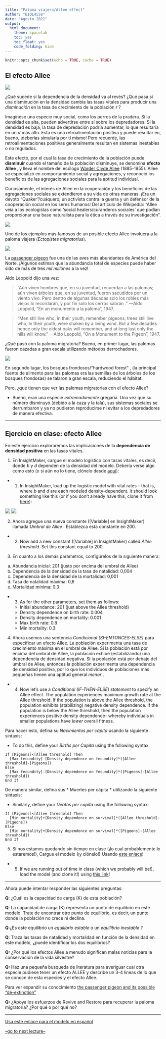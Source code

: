 ```yaml
---
title: "Paloma viajera/Allee effect"
author: "BIOL4558"
date: "Agosto 2021"
output: 
  html_document: 
    theme: spacelab
    toc: yes
    toc_float: yes
    code_folding: hide
---
```


```r
knitr::opts_chunk$set(echo = TRUE, cache = TRUE)
```

## El efecto Allee

![](figures/prairie_dogs3.jpg)


¿Qué sucede si la dependencia de la densidad va al revés? ¿Qué pasa si una disminución en la densidad cambia las tasas vitales para producir una *disminución * en la tasa de crecimiento de la población *r *?

Imagínese una especie muy social, como los perros de la pradera. Si la densidad es alta, pueden advertirse entre sí sobre los depredadores. Si la densidad es baja, la tasa de depredación podría aumentar, lo que resultaría en un *d * más alto. Esta es una retroalimentación positiva y puede resultar en, bueno, ¡deberías simularla por ti mismo! Pero recuerde, las retroalimentaciones positivas generalmente resultan en sistemas inestables o no regulados.

Este efecto, por el cual la tasa de crecimiento de la población puede **disminuir ** cuando el tamaño de la población disminuye, se denomina **efecto Allee **, y lleva el nombre del ecólogo [Warder Clyde Allee](https://en.wikipedia.org/wiki/Warder_Clyde_Allee) (1885-1955). Allee se especializó en comportamiento social y agregaciones, y reconoció los beneficios de las agregaciones sociales para la aptitud individual.


Curiosamente, el interés de Allee en la cooperación y los beneficios de las agregaciones sociales se extendieron a su vida de otras maneras. ¡Era un devoto "Quaker"/cuáquero, un activista contra la guerra y un defensor de la cooperación social en los seres humanos! Del artículo de Wikipedia: "Allee veía a los ecologistas como 'social healers/curanderos sociales' que podían proporcionar una base naturalista para la ética a través de su investigación".


![](figures/Allee1.jpg)




Uno de los ejemplos más famosos de un posible efecto Allee involucra a la paloma viajera (*Ectopistes migratorius*).  


![](figures/PP2.jpg)

La [passenger pigeon](https://en.wikipedia.org/wiki/Passenger_pigeon) fue una de las aves más abundantes de América del Norte. ¡Algunos estiman que la abundancia total de especies puede haber sido de más de tres *mil millones* a la vez!

Aldo Leopold dijo una vez:

> "Aún viven hombres que, en su juventud, recuerdan a las palomas; aún viven árboles que, en su juventud, fueron sacudidos por un viento vivo. Pero dentro de algunas décadas solo los robles más viejos lo recordarán, y por fin solo los cerros sabrán . " —Aldo Leopold, "En un monumento a la paloma", 1947. 

> "Men still live who, in their youth, remember pigeons; trees still live who, in their youth, were shaken by a living wind. But a few decades hence only the oldest oaks will remember, and at long last only the hills will know."   —Aldo Leopold, “On a Monument to the Pigeon", 1947.


¿Qué pasó con la paloma migratoria? Bueno, en primer lugar, las palomas fueron cazadas a gran escala utilizando métodos derrochadores.

![](figures/PP1.jpg)

En segundo lugar, los bosques frondosos/"hardwood forest" , (la principal fuente de alimento para las palomas era las semillas de los árboles de los bosques frondosas) se talaron a gran escala, reduciendo el hábitat.

Pero, ¿qué tienen que ver las palomas migratorias con el efecto Allee? 

  - Bueno, eran una especie *extremadamente* gregaria. Una vez que su número disminuyó (debido a la caza y la tala), sus sistemas sociales se derrumbaron y ya no pudieron reproducirse ni evitar a los depredadores de manera efectiva.


***

## Ejercicio en clase: efecto Allee

En este ejercicio exploraremos las implicaciones de la **dependencia de densidad positiva** en las tasas vitales.

1. En InsightMaker, cargue el modelo logístico con tasas vitales, es decir, donde $b$ y $d$ dependen de la densidad del modelo. Debería verse algo como esto (o si aún no lo tiene, clónelo desde [aquí](https://insightmaker.com/insight/70353/Logistic-Growth-1#)):

- 1. In InsightMaker, load up the logistic model with vital rates -- that is, where $b$ and $d$ are each modeled density-dependent.  It should look something like this (or if you don't already have this, clone it from [here](https://insightmaker.com/insight/70353/Logistic-Growth-1#)):

![](figures/IM5.jpg)
![](figures/Paloma_Viajera.png)


2. Ahora agregue una nueva constante ([Variable] en InsightMaker) llamada *Umbral de Allee *. Establezca esta constante en 200.


- 2. Now add a new constant ([Variable] in InsightMaker) called *Allee threshold*. Set this constant equal to 200.


3. En cuanto a los demás parámetros, configúrelos de la siguiente manera:

a. Abundancia inicial: 201 (justo por encima del umbral de Allee)
b. Dependencia de la densidad de la tasa de natalidad: 0,004
c. Dependencia de la densidad de la mortalidad: 0,001
d. Tasa de natalidad máxima: 0,8
e. Mortalidad mínima: 0.3

- 3. As for the other parameters, set them as follows:    
    - Initial abundance: 201 (just above the Allee threshold) 
    - Density dependence on birth rate: 0.004    
    - Density dependence on mortality: 0.001   
    - Max birth rate: 0.8   
    - Min mortality: 0.3   


4. Ahora usemos una sentencia *Condicional (SI-ENTONCES-ELSE) * para especificar un efecto Allee. La población experimenta una tasa de crecimiento máxima en el umbral de Allee. Si la población está por encima del umbral de Allee, la población exhibe (estabilizando) una dependencia de densidad negativa. Si la población está por debajo del umbral de Allee, entonces la población experimenta una dependencia de densidad positiva, por lo que los individuos de poblaciones más pequeñas tienen una aptitud general *menor *. 


- 4. Now let's use a *Conditional (IF-THEN-ELSE) statement* to specify an Allee effect. The population experiences maximum growth rate at the Allee threshold. If the population is above the Allee threshold, the population exhibits (stabilizing) negative density dependence. If the population is below the Allee threshold, then the population experiences positive density dependence- whereby individuals in smaller populations have *lower* overall fitness. 


Para hacer esto, defina su *Nacimientos per cápita* usando la siguiente sintaxis:

- To do this, define your *Births per Capita* using the following syntax:

```
If [Pigeons]<[Allee threshold] Then
  [Max fecundity]-[Density dependence on fecundity]*([Allee threshold]-[Pigeons])
Else
  [Max fecundity]-[Density dependence on fecundity]*([Pigeons]-[Allee threshold])
End If
```

De manera similar, defina sus * Muertes per cápita * utilizando la siguiente sintaxis:

- Similarly, define your *Deaths per capita* using the following syntax:

```
If [Pigeons]<[Allee threshold] Then
  [Min mortality]+[Density dependence on survival]*([Allee threshold]-[Pigeons])
Else
  [Min mortality]+[Density dependence on survival]*([Pigeons]-[Allee threshold])
End If
```

5. Si nos estamos quedando sin tiempo en clase (¡lo cual probablemente lo estaremos!), Cargue el modelo (¡y clónelo!) Usando [este enlace](https://insightmaker.com/insight/71147/Allee-Effect-1#)!

- 5. If we are running out of time in class (which we probably will be!), load the model (and clone it!) using [this link](https://insightmaker.com/insight/71147/Allee-Effect-1#)!    


****


Ahora puede intentar responder las siguientes preguntas:


**Q**: ¿Cuál es la capacidad de carga (K) de esta población?

**Q**: La capacidad de carga (K) representa un punto de equilibrio en este modelo. Trate de encontrar otro punto de equilibrio, es decir, un punto donde la población no crece ni declina.

**Q**:¿Es este equilibrio un *equilibrio estable * o un *equilibrio inestable *? 

**Q**: Traza las tasas de natalidad y mortalidad en función de la densidad en este modelo, ¿puede identificar los dos equilibrios? 

**Q:** ¿Por qué los efectos Allee a menudo significan malas noticias para la conservación de la vida silvestre?

**Q:**  Haz una pequeña busqueda de literatura para averiguar cual otra especie pudiese tener un efecto ALLEE y describe un 3-4 lineas de lo que se conoce de esta especies y el efecto Allee.  


Para ver expandir su conocimiento [the passenger pigeon and its possible "de-extinction"](http://www.audubon.org/magazine/may-june-2014/why-passenger-pigeon-went-extinct)

**Q:** ¿Apoya los esfuerzos de Revive and Restore para recuperar la paloma migratoria? ¿Por qué o por qué no?

***

[Usa este enlace para el modelo en español](https://insightmaker.com/insight/234348/Allee-Effect)



[--go to next lecture--](LECTURE6.html)
























